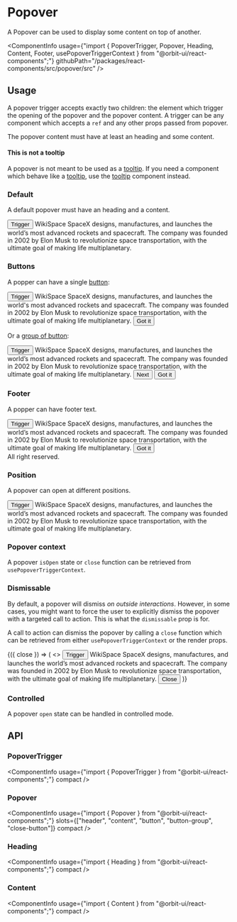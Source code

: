 
<Meta
    title="Components/Popover"
    id="popover"
/>

# Popover

<Tagline>A Popover can be used to display some content on top of another.</Tagline>

<ComponentInfo
    usage={"import { PopoverTrigger, Popover, Heading, Content, Footer, usePopoverTriggerContext } from \"@orbit-ui/react-components\";"}
    githubPath="/packages/react-components/src/popover/src"
/>

## Usage

A popover trigger accepts exactly two children: the element which trigger the opening of the popover and the popover content. A trigger can be any component which accepts a `ref` and any other props passed from popover.

The popover content must have at least an heading and some content.

#### This is not a tooltip

A popover is not meant to be used as a [tooltip](?path=/docs/tooltip--default-story). If you need a component which behave like a [tooltip](?path=/docs/tooltip--default-story), use the [tooltip](?path=/docs/tooltip--default-story) component instead.

### Default

A default popover must have an heading and a content.

<Preview>
    <Story name="default">
        <PopoverTrigger>
            <Button>Trigger</Button>
            <Popover>
                <Heading>WikiSpace</Heading>
                <Content>SpaceX designs, manufactures, and launches the world’s most advanced rockets and spacecraft. The company was founded in 2002 by Elon Musk to revolutionize space transportation, with the ultimate goal of making life multiplanetary.</Content>
            </Popover>
        </PopoverTrigger>
    </Story>
</Preview>

### Buttons

A popper can have a single [button](?path=/docs/button--default-story):

<Preview>
    <Story name="button">
        <PopoverTrigger>
            <Button>Trigger</Button>
            <Popover>
                <Heading>WikiSpace</Heading>
                <Content>SpaceX designs, manufactures, and launches the world's most advanced rockets and spacecraft. The company was founded in 2002 by Elon Musk to revolutionize space transportation, with the ultimate goal of making life multiplanetary.</Content>
                <Button color="primary">Got it</Button>
            </Popover>
        </PopoverTrigger>
    </Story>
</Preview>

Or a [group of button](?path=/docs/button--default-story#button-group):

<Preview>
    <Story name="button group">
        <PopoverTrigger>
            <Button>Trigger</Button>
            <Popover>
                <Heading>WikiSpace</Heading>
                <Content>SpaceX designs, manufactures, and launches the world’s most advanced rockets and spacecraft. The company was founded in 2002 by Elon Musk to revolutionize space transportation, with the ultimate goal of making life multiplanetary.</Content>
                <ButtonGroup>
                    <Button>Next</Button>
                    <Button color="primary">Got it</Button>
                </ButtonGroup>
            </Popover>
        </PopoverTrigger>
    </Story>
</Preview>

### Footer

A popper can have footer text.

<Preview>
    <Story name="footer">
        <PopoverTrigger>
            <Button>Trigger</Button>
            <Popover>
                <Heading>WikiSpace</Heading>
                <Content>SpaceX designs, manufactures, and launches the world’s most advanced rockets and spacecraft. The company was founded in 2002 by Elon Musk to revolutionize space transportation, with the ultimate goal of making life multiplanetary.</Content>
                <Button color="primary">Got it</Button>
                <Footer>All right reserved.</Footer>
            </Popover>
        </PopoverTrigger>
    </Story>
</Preview>

### Position

A popover can open at different positions.

<Preview>
    <Story name="position">
        <PopoverTrigger position="right">
            <Button>Trigger</Button>
            <Popover>
                <Heading>WikiSpace</Heading>
                <Content>SpaceX designs, manufactures, and launches the world’s most advanced rockets and spacecraft. The company was founded in 2002 by Elon Musk to revolutionize space transportation, with the ultimate goal of making life multiplanetary.</Content>
            </Popover>
        </PopoverTrigger>
    </Story>
</Preview>

### Popover context

A popover `isOpen` state or `close` function can be retrieved from `usePopoverTriggerContext`.

<Preview filePath="/popover/docs/PopoverContext" />

### Dismissable

By default, a popover will dismiss *on outside interactions*. However, in some cases, you might want to force the user to explicitly dismiss the popover with a targeted call to action. This is what the `dismissable` prop is for.

A call to action can dismiss the popover by calling a `close` function which can be retrieved from either `usePopoverTriggerContext` or the render props.

<Preview>
    <Story name="dismissable">
        <PopoverTrigger dismissable={false}>
            {({ close }) => (
                <>
                    <Button>Trigger</Button>
                    <Popover>
                        <Heading>WikiSpace</Heading>
                        <Content>SpaceX designs, manufactures, and launches the world’s most advanced rockets and spacecraft. The company was founded in 2002 by Elon Musk to revolutionize space transportation, with the ultimate goal of making life multiplanetary.</Content>
                        <Button onClick={close} color="primary">Close</Button>
                    </Popover>
                </>
            )}
        </PopoverTrigger>
    </Story>
</Preview>

### Controlled

A popover `open` state can be handled in controlled mode.

<Preview filePath="/popover/docs/ControlledPopover" />

## API

### PopoverTrigger

<ComponentInfo
    usage={"import { PopoverTrigger } from \"@orbit-ui/react-components\";"}
    compact
/>

<ArgsTable of={InnerPopoverTrigger} sort="alpha" />

### Popover

<ComponentInfo
    usage={"import { Popover } from \"@orbit-ui/react-components\";"}
    slots={["header", "content", "button", "button-group", "close-button"]}
    compact
/>

<ArgsTable of={InnerPopover} sort="alpha" />

### Heading

<ComponentInfo
    usage={"import { Heading } from \"@orbit-ui/react-components\";"}
    compact
/>

<ArgsTable of={InnerHeading} sort="alpha" />

### Content

<ComponentInfo
    usage={"import { Content } from \"@orbit-ui/react-components\";"}
    compact
/>

<ArgsTable of={InnerContent} sort="alpha" />

